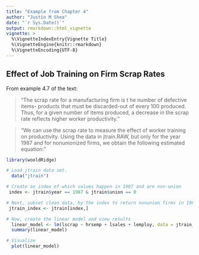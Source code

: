 ```yaml
---
title: "Example from Chapter 4"
author: "Justin M Shea"
date: "`r Sys.Date()`"
output: rmarkdown::html_vignette
vignette: >
  %\VignetteIndexEntry{Vignette Title}
  %\VignetteEngine{knitr::rmarkdown}
  %\VignetteEncoding{UTF-8}
---
```


## Effect of Job Training on Firm Scrap Rates

From example 4.7 of the text:

> "The scrap rate for a manufacturing firm is t he number of defective items-
products that must be discarded-out of every 100 produced. Thus, for a given number of items 
produced, a decrease in the scrap rate reflects higher worker productivity."

> "We can use the scrap rate to measure the effect of worker training on productivity.
Using the data in jtrain.RAW, but only for the year 1987 and for nonunionized firms,
we obtain the following estimated equation:"

```r

library(wooldRidge)

# Load jtrain data set.
  data("jtrain")

# Create an index of which values happen in 1987 and are non-union
 index <- jtrain$year == 1987 & jtrain$union == 0

# Next, subset clean data, by the index to return nonunion firms in 1987
 jtrain_index <- jtrain[index,]

# Now, create the linear model and view results
  linear_model <- lm(lscrap ~ hrsemp + lsales + lemploy, data = jtrain_index)
  summary(linear_model)

# Visualize
  plot(linear_model)

```

